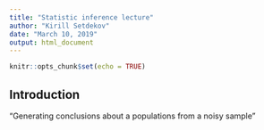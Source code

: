 ```yaml
---
title: "Statistic inference lecture"
author: "Kirill Setdekov"
date: "March 10, 2019"
output: html_document
---
```


```r
knitr::opts_chunk$set(echo = TRUE)
```

## Introduction
"Generating conclusions about a populations from a noisy sample"
